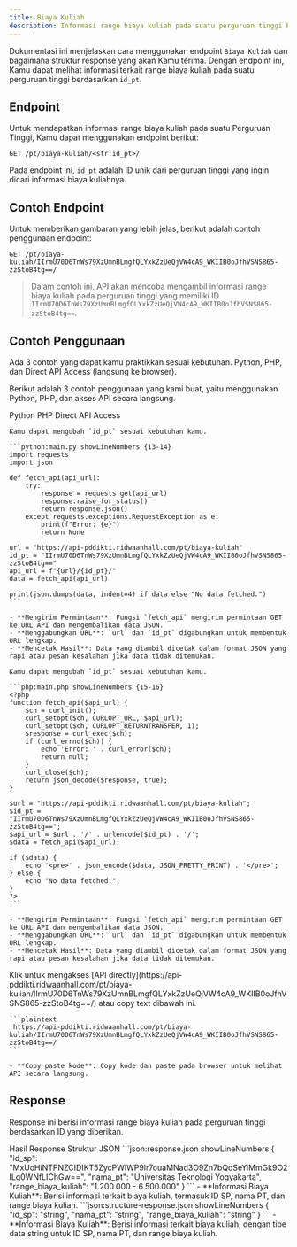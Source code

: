 ```yaml
---
title: Biaya Kuliah
description: Informasi range biaya kuliah pada suatu perguruan tinggi berdasarkan id_pt.
---
```


Dokumentasi ini menjelaskan cara menggunakan endpoint `Biaya Kuliah` dan bagaimana struktur response yang akan Kamu terima. Dengan endpoint ini, Kamu dapat melihat informasi terkait range biaya kuliah pada suatu perguruan tinggi berdasarkan `id_pt`.

## Endpoint

Untuk mendapatkan informasi range biaya kuliah pada suatu Perguruan Tinggi, Kamu dapat menggunakan endpoint berikut:

```plaintext
GET /pt/biaya-kuliah/<str:id_pt>/
```

Pada endpoint ini, `id_pt` adalah ID unik dari perguruan tinggi yang ingin dicari informasi biaya kuliahnya.

## Contoh Endpoint

Untuk memberikan gambaran yang lebih jelas, berikut adalah contoh penggunaan endpoint:

```plaintext
GET /pt/biaya-kuliah/IIrmU70D6TnWs79XzUmnBLmgfQLYxkZzUeQjVW4cA9_WKIIB0oJfhVSNS865-zzStoB4tg==/
```

> Dalam contoh ini, API akan mencoba mengambil informasi range biaya kuliah pada perguruan tinggi yang memiliki ID `IIrmU70D6TnWs79XzUmnBLmgfQLYxkZzUeQjVW4cA9_WKIIB0oJfhVSNS865-zzStoB4tg==`.

## Contoh Penggunaan

<Note type="danger" title="perhatian!">
  Ada 3 contoh yang dapat kamu praktikkan sesuai kebutuhan. Python, PHP, dan Direct API Access (langsung ke browser).
</Note>

Berikut adalah 3 contoh penggunaan yang kami buat, yaitu menggunakan Python, PHP, dan akses API secara langsung.

<Tabs defaultValue="python" className="pt-5 pb-1">
  <TabsList>
    <TabsTrigger value="python">Python</TabsTrigger>
    <TabsTrigger value="php">PHP</TabsTrigger>
    <TabsTrigger value="direct">Direct API Access</TabsTrigger>
  </TabsList>
  <TabsContent value="python">

    Kamu dapat mengubah `id_pt` sesuai kebutuhan kamu.

    ```python:main.py showLineNumbers {13-14}
    import requests
    import json

    def fetch_api(api_url):
        try:
            response = requests.get(api_url)
            response.raise_for_status()
            return response.json()
        except requests.exceptions.RequestException as e:
            print(f"Error: {e}")
            return None

    url = "https://api-pddikti.ridwaanhall.com/pt/biaya-kuliah"
    id_pt = "IIrmU70D6TnWs79XzUmnBLmgfQLYxkZzUeQjVW4cA9_WKIIB0oJfhVSNS865-zzStoB4tg=="
    api_url = f"{url}/{id_pt}/"
    data = fetch_api(api_url)

    print(json.dumps(data, indent=4) if data else "No data fetched.")
    ```

    - **Mengirim Permintaan**: Fungsi `fetch_api` mengirim permintaan GET ke URL API dan mengembalikan data JSON.
    - **Menggabungkan URL**: `url` dan `id_pt` digabungkan untuk membentuk URL lengkap.
    - **Mencetak Hasil**: Data yang diambil dicetak dalam format JSON yang rapi atau pesan kesalahan jika data tidak ditemukan.
  </TabsContent>
  <TabsContent value="php">

    Kamu dapat mengubah `id_pt` sesuai kebutuhan kamu.

    ```php:main.php showLineNumbers {15-16}
    <?php
    function fetch_api($api_url) {
        $ch = curl_init();
        curl_setopt($ch, CURLOPT_URL, $api_url);
        curl_setopt($ch, CURLOPT_RETURNTRANSFER, 1);
        $response = curl_exec($ch);
        if (curl_errno($ch)) {
            echo 'Error: ' . curl_error($ch);
            return null;
        }
        curl_close($ch);
        return json_decode($response, true);
    }

    $url = "https://api-pddikti.ridwaanhall.com/pt/biaya-kuliah";
    $id_pt = "IIrmU70D6TnWs79XzUmnBLmgfQLYxkZzUeQjVW4cA9_WKIIB0oJfhVSNS865-zzStoB4tg==";
    $api_url = $url . '/' . urlencode($id_pt) . '/';
    $data = fetch_api($api_url);

    if ($data) {
        echo '<pre>' . json_encode($data, JSON_PRETTY_PRINT) . '</pre>';
    } else {
        echo "No data fetched.";
    }
    ?>
    ```

    - **Mengirim Permintaan**: Fungsi `fetch_api` mengirim permintaan GET ke URL API dan mengembalikan data JSON.
    - **Menggabungkan URL**: `url` dan `id_pt` digabungkan untuk membentuk URL lengkap.
    - **Mencetak Hasil**: Data yang diambil dicetak dalam format JSON yang rapi atau pesan kesalahan jika data tidak ditemukan.
  </TabsContent>
  <TabsContent value="direct">
    Klik untuk mengakses [API directly](https://api-pddikti.ridwaanhall.com/pt/biaya-kuliah/IIrmU70D6TnWs79XzUmnBLmgfQLYxkZzUeQjVW4cA9_WKIIB0oJfhVSNS865-zzStoB4tg==/) atau copy text dibawah ini.

    ```plaintext
     https://api-pddikti.ridwaanhall.com/pt/biaya-kuliah/IIrmU70D6TnWs79XzUmnBLmgfQLYxkZzUeQjVW4cA9_WKIIB0oJfhVSNS865-zzStoB4tg==/
    ```

    - **Copy paste kode**: Copy kode dan paste pada browser untuk melihat API secara langsung.
  </TabsContent>
</Tabs>

## Response

Response ini berisi informasi range biaya kuliah pada perguruan tinggi berdasarkan ID yang diberikan.

<Tabs defaultValue="hasil" className="pt-5 pb-1">
  <TabsList>
    <TabsTrigger value="hasil">Hasil Response</TabsTrigger>
    <TabsTrigger value="struktur">Struktur JSON</TabsTrigger>
  </TabsList>
  <TabsContent value="hasil">
    ```json:response.json showLineNumbers
    {
        "id_sp": "MxUoHiNTPNZCIDIKT5ZycPWIWP9lr7ouaMNad3O9Zn7bQoSeYiMmGk9O2ILg0WNfLIChGw==",
        "nama_pt": "Universitas Teknologi Yogyakarta",
        "range_biaya_kuliah": "1.200.000 - 6.500.000"
    }
    ```
    - **Informasi Biaya Kuliah**: Berisi informasi terkait biaya kuliah, termasuk ID SP, nama PT, dan range biaya kuliah.
  </TabsContent>
  <TabsContent value="struktur">
    ```json:structure-response.json showLineNumbers
    {
        "id_sp": "string",
        "nama_pt": "string",
        "range_biaya_kuliah": "string"
    }
    ```
     - **Informasi Biaya Kuliah**: Berisi informasi terkait biaya kuliah, dengan tipe data string untuk ID SP, nama PT, dan range biaya kuliah.
  </TabsContent>
</Tabs>